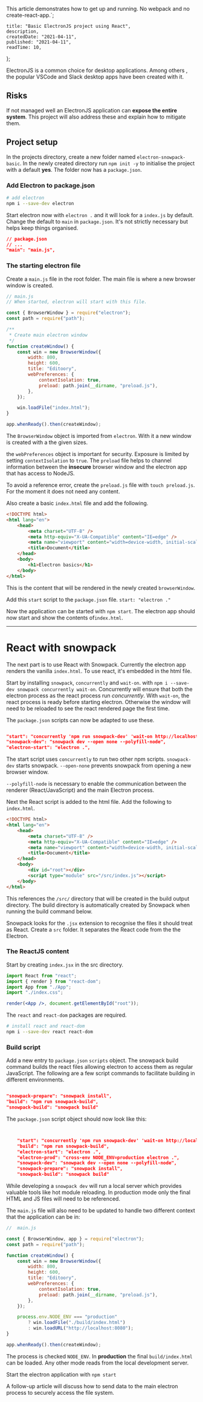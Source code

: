 This article demonstrates how to get up and running.
No webpack and no create-react-app.`;

    title: "Basic ElectronJS project using React",
    description,
    createdDate: "2021-04-11",
    published: "2021-04-11",
    readTime: 10,
};


ElectronJS is a common choice for desktop applications.
Among others , the popular VSCode and Slack desktop apps have been created with it.

## Risks

If not managed well an ElectronJS application can **expose the entire system**.
This project will also address these and explain how to mitigate them.

## Project setup

In the projects directory, create a new folder named `electron-snowpack-basic`.
In the newly created directory run `npm init -y` to initialise the project with a default **yes**.
The folder now has a `package.json`.

### Add Electron to package.json


```bash 
# add electron
npm i --save-dev electron
```

Start electron now with `electron .` and it will look for a `index.js` by default. 
Change the default to `main` in `package.json`. 
It's not strictly necessary but helps keep things organised. 

```json
// package.json
// ...
"main": "main.js",
```


### The starting electron file

Create a `main.js` file in the root folder.
The main file is where a new browser window is created.

```javascript
// main.js
// When started, electron will start with this file.

const { BrowserWindow } = require("electron");
const path = require("path");

/**
 * Create main electron window
 */
function createWindow() {
    const win = new BrowserWindow({
        width: 800,
        height: 600,
        title: "Editoory",
        webPreferences: {
            contextIsolation: true,
            preload: path.join(__dirname, "preload.js"),
        },
    });

    win.loadFile("index.html");
}

app.whenReady().then(createWindow);
```

The `BrowserWindow` object is imported from `electron`.
With it a new window is created with a the given sizes.

the `webPreferences` object is important for security.
Exposure is limited by setting `contextIsolation` to `true`.
The `preload` file helps to channel information between the **insecure** browser window and the electron app that has access to NodeJS.

To avoid a reference error, create the `preload.js` file with `touch preload.js`.
For the moment it does not need any content.

Also create a basic `index.html` file and add the following.

```html
<!DOCTYPE html>
<html lang="en">
    <head>
        <meta charset="UTF-8" />
        <meta http-equiv="X-UA-Compatible" content="IE=edge" />
        <meta name="viewport" content="width=device-width, initial-scale=1.0" />
        <title>Document</title>
    </head>
    <body>
        <h1>Electron basics</h1>
    </body>
</html>
```

This is the content that will be rendered in the newly created `browserWindow`.

Add this `start` script to the `package.json` file.
`start: "electron ."`

Now the application can be started with `npm start`.
The electron app should now start and show the contents of`index.html`.

---

# React with snowpack

The next part is to use React with Snowpack.
Currently the electron app renders the vanilla `index.html`.
To use react, it's embedded in the html file.

Start by installing `snowpack`, `concurrently` and `wait-on`. with `npm i --save-dev snowpack concurrently wait-on`.
Concurrently will ensure that both the electron process as the react process run _concurrently_.
With `wait-on`, the react process is ready before starting electron.
Otherwise the window will need to be reloaded to see the react rendered page the first time.

The `package.json` scripts can now be adapted to use these.

```json

"start": "concurrently 'npm run snowpack-dev' 'wait-on http://localhost:8080 && npm run electron-start'",
"snowpack-dev": "snowpack dev --open none --polyfill-node",
"electron-start": "electron .",

```

The start script uses `concurrently` to run two other npm scripts.
`snowpack-dev` starts snowpack. `--open-none` prevents snowpack from opening a new browser window.

`--polyfill-node` is necessary to enable the communication between the renderer (React/JavaScript) and the main Electron process.

Next the React script is added to the html file.
Add the following to `index.html`.

```html
<!DOCTYPE html>
<html lang="en">
    <head>
        <meta charset="UTF-8" />
        <meta http-equiv="X-UA-Compatible" content="IE=edge" />
        <meta name="viewport" content="width=device-width, initial-scale=1.0" />
        <title>Document</title>
    </head>
    <body>
        <div id="root"></div>
        <script type="module" src="/src/index.js"></script>
    </body>
</html>
```

This references the `/src/` directory that will be created in the build output directory.
The build directory is automatically created by Snowpack when running the build command below.

Snowpack looks for the `.jsx` extension to recognise the files it should treat as React.
Create a `src` folder. It separates the React code from the the Electron.

### The ReactJS content

Start by creating `index.jsx` in the src directory.

```jsx
import React from "react";
import { render } from "react-dom";
import App from "./App";
import "./index.css";

render(<App />, document.getElementById("root"));
```

The `react` and `react-dom` packages are required.

```bash
# install react and react-dom
npm i --save-dev react react-dom
```

### Build script

Add a new entry to `package.json` `scripts` object.
The snowpack build command builds the react files allowing electron to access them as regular JavaScript.
The following are a few script commands to facilitate building in different environments.

```json

"snowpack-prepare": "snowpack install",
"build": "npm run snowpack-build",
"snowpack-build": "snowpack build"

```

The `package.json` script object should now look like this:

```json


    "start": "concurrently 'npm run snowpack-dev' 'wait-on http://localhost:8080 && npm run electron-start'",
    "build": "npm run snowpack-build",
    "electron-start": "electron .",
    "electron-prod": "cross-env NODE_ENV=production electron .",
    "snowpack-dev": "snowpack dev --open none --polyfill-node",
    "snowpack-prepare": "snowpack install",
    "snowpack-build": "snowpack build"

```

While developing a `snowpack dev` will run a local server which provides valuable tools like hot module reloading.
In production mode only the final HTML and JS files will need to be referenced.

The `main.js` file will also need to be updated to handle two different context that the application can be in:

```js
//  main.js

const { BrowserWindow, app } = require("electron");
const path = require("path");

function createWindow() {
    const win = new BrowserWindow({
        width: 800,
        height: 600,
        title: "Editoory",
        webPreferences: {
            contextIsolation: true,
            preload: path.join(__dirname, "preload.js"),
        },
    });

    process.env.NODE_ENV === "production"
        ? win.loadFile("./build/index.html")
        : win.loadURL("http://localhost:8080");
}

app.whenReady().then(createWindow);
```

The process is checked `NODE_ENV`. In **production** the final `build/index.html` can be loaded.
Any other mode reads from the local development server.

Start the electron application with `npm start`

A follow-up article will discuss how to send data to the main electron process to securely access the file system. 
